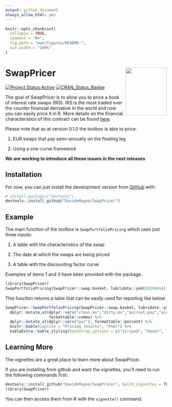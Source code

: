 ```yaml
---
output: github_document
always_allow_html: yes
---
```


<!-- README.md is generated from README.Rmd. Please edit that file -->

```r
knitr::opts_chunk$set(
  collapse = TRUE,
  comment = "#>",
  fig.path = "man/figures/README-",
  out.width = "100%"
)
```
# SwapPricer <img src="man/figures/SwapPricerHex.png" align="right" height="149" width="128.5"/>


<!-- badges: start -->
[![Project Status:Active](http://www.repostatus.org/badges/latest/active.svg)](http://www.repostatus.org/#active)
[![CRAN_Status_Badge](https://www.r-pkg.org/badges/version/SwapPricer)](https://CRAN.R-project.org/package=SwapPricer)

<!-- badges: end -->

The goal of SwapPricer is to allow you to price a book of interest rate swaps (IRS).
IRS is the most traded over the counter financial derivative in the world and now
you can easily price it in R. More details on the financial characteristics of
this contract can be found [here](https://en.wikipedia.org/wiki/Interest_rate_swap)

Please note that as at version 0.1.0 the toolbox is able to price:

1) EUR swaps that pay semi-annually on the floating leg

2) Using a one-curve framework

**We are working to introduce all these issues in the next releases**

## Installation

For now, you can just install the development version from [GitHub](https://github.com/) with:

``` r
# install.packages("devtools")
devtools::install_github("DavideMagno/SwapPricer")
```
## Example

The main function of the toolbox is `SwapPortfolioPricing` which uses just three
inputs:

1) A table with the characteristics of the swap

2) The date at which the swaps are being priced

3) A table with the discounting factor curve

Examples of items 1 and 3 have been provided with the package.

```r
library(SwapPricer)
SwapPortfolioPricing(SwapPricer::swap.basket, lubridate::ymd(20190414), SwapPricer::df.table)
```

This function returns a table that can be easily used for reporting like below

```r
SwapPricer::SwapPortfolioPricing(SwapPricer::swap.basket, lubridate::ymd(20190414), SwapPricer::df.table) %>% 
  dplyr::mutate_at(dplyr::vars("clean.mv","dirty.mv","accrual.pay","accrual.receive","pv01"),
                   formattable::comma) %>%
  dplyr::mutate_at(dplyr::vars("par"), formattable::percent) %>%
  knitr::kable(caption = "Pricing results", "html") %>%
  kableExtra::kable_styling(bootstrap_options = c("striped", "hover", "condensed","responsive"))
```

## Learning More ##

The vignettes are a great place to learn more about SwapPricer.

If you are installing from github and want the vignettes, you'll need to run the following 
commands first:

```r
devtools::install_github("DavideMagno/SwapPricer", build_vignettes = TRUE)
library(SwapPricer)
```

You can then access them from R with the `vignette()` command.

